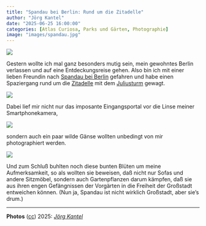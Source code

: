 ```yaml
---
title: "Spandau bei Berlin: Rund um die Zitadelle"
author: "Jörg Kantel"
date: "2025-06-25 16:00:00"
categories: [Atlas Curiosa, Parks und Gärten, Photographie]
image: "images/spandau.jpg"
---
```


[![](images/spandau-b.jpg)](https://www.flickr.com/photos/schockwellenreiter/54611281927/)

Gestern wollte ich mal ganz besonders mutig sein, mein gewohntes Berlin verlassen und auf eine Entdeckungsreise gehen. Also bin ich mit einer lieben Freundin nach [Spandau bei Berlin](https://de.wikipedia.org/wiki/Berlin-Spandau) gefahren und habe einen Spaziergang rund um die [Zitadelle](https://de.wikipedia.org/wiki/Zitadelle_Spandau) mit dem [Juliusturm](https://de.wikipedia.org/wiki/Zitadelle_Spandau#Juliusturm) gewagt.

[![](images/spandau01.jpg)](https://www.flickr.com/photos/schockwellenreiter/54612376948/)

Dabei lief mir nicht nur das imposante Eingangsportal vor die Linse meiner Smartphonekamera,

[![](images/spandau02.jpg)](https://www.flickr.com/photos/schockwellenreiter/54612165276/)

sondern auch ein paar wilde Gänse wollten unbedingt von mir photographiert werden.

[![](images/spandau03.jpg)](https://www.flickr.com/photos/schockwellenreiter/54612376788/)

Und zum Schluß buhlten noch diese bunten Blüten um meine Aufmerksamkeit, so als wollten sie beweisen, daß nicht nur Sofas und andere Sitzmöbel, sondern auch Gartenpflanzen darum kämpfen, daß sie aus ihren engen Gefängnissen der Vorgärten in die Freiheit der Großstadt entweichen können. (Nun ja, Spandau ist nicht wirklich Großstadt, aber sie's drum.)

---

**Photos** ([cc](https://creativecommons.org/licenses/by-sa/4.0/deed.de)) 2025: *[Jörg Kantel](http://cognitiones.kantel-chaos-team.de/cv.html)*